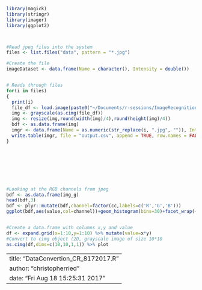 
```r
library(magick)
library(stringr)
library(imager)
library(ggplot2)



#Read jpeg files into the system 
files <- list.files("data", pattern = "*.jpg")

#Create the file 
imageDataset <- data.frame(Name = character(), Intensity = double())


# Reads through files 
for(i in files)
{
  print(i)
  file_df <- load.image(paste0("~/Documents/r-sessions/ImageRecognition/data/",i))
  img <- grayscale(as.cimg(file_df))
  img <- resize(img,round(width(img)/4),round(height(img)/4))
  bdf <- as.data.frame(img)
  imgr <- data.frame(Name = as.numeric(str_replace(i, ".jpg", "")), Intensity = bdf$value)
  write.table(imgr, file = "output.csv", append = TRUE, row.names = FALSE, sep = ",")
}








#Looking at the RGB channels from jpeg
bdf <- as.data.frame(img_g)
head(bdf,3)
bdf <- plyr::mutate(bdf,channel=factor(cc,labels=c('R','G','B')))
ggplot(bdf,aes(value,col=channel))+geom_histogram(bins=30)+facet_wrap(~ channel)


#Create a data.frame with columns x,y and value
df <- expand.grid(x=1:10,y=1:10) %>% mutate(value=x*y)
#Convert to cimg object (2D, grayscale image of size 10*10
as.cimg(df,dims=c(10,10,1,1)) %>% plot
```


---
title: "DataConvertion_CR_8172017.R"
author: "christopherried"
date: "Fri Aug 18 15:25:31 2017"
---
